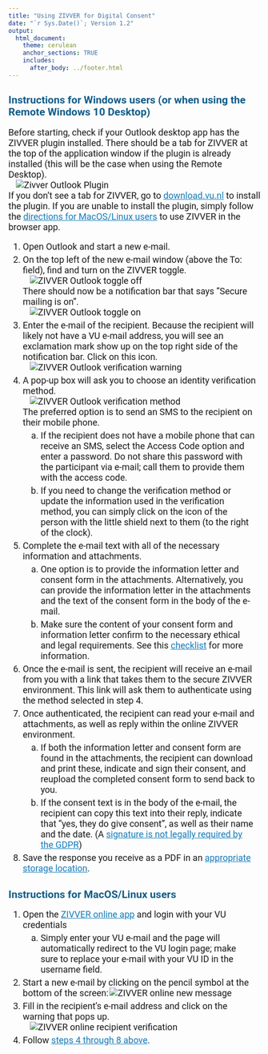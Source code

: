 ```yaml
---
title: "Using ZIVVER for Digital Consent"
date: "`r Sys.Date()`; Version 1.2"
output: 
  html_document:
    theme: cerulean
    anchor_sections: TRUE
    includes: 
      after_body: ../footer.html
---
```


<style type="text/css">

/* change font for whole text so that it's in line with house style. For webpages that is Roboto  */

body {
  font-family: 'Roboto', sans-serif;
}


.main-container {
  max-width: 80%;
  padding-right: 5%;
  padding-top: 5%;
  padding-bottom: 10%;
}

/* the follow CSS code allows me to take the automatically included anchor sections (that I made active in the YAML with anchor_sections: TRUE) and change the icon that is shown from a hash to a link symbol from the bootstrap icon library */

a.anchor-section::before {
    content: "&#xe144";
    font-family: 'Glyphicons Halflings';
}

h1.title {
  font-size: 28px;
  text-align: center;
}

h4.date { /* this is to affect the size of the date text in the YAML when it prints in html  */
  font-size: 20px;
  text-align: center;
}


p {
  font-size: 18px;
}

li {
  font-size: 18px;
  margin: 5px;
}

/* improve contrast for all a-tags and headers for accessibility */

a {
  color: #157bb7;
}

h1, h2, h3, h4 {
  color: #105d89;
}

h4 {
  font-size: 22px;
}

#NB {
  margin-left: 3em; /* this indents an entire paragraph */
}

img {
  max-width: 100%;
  height: auto;
  margin-left: 3%;
}

#diffImg {
  max-width: 100%;
  height: auto;
  margin-left: 0.5%;
}

</style>


## Instructions for Windows users (or when using the Remote Windows 10 Desktop)

Before starting, check if your Outlook desktop app has the ZIVVER plugin installed. There should be a tab for ZIVVER at the top of the application window if the plugin is already installed (this will be the case when using the Remote Desktop).<br>![Zivver Outlook Plugin](../Images/zivver_windows_plugin.png)<br> If you don't see a tab for ZIVVER, go to [download.vu.nl](https://download.vu.nl){target="_blank"} to install the plugin. If you are unable to install the plugin, simply follow the [directions for MacOS/Linux users](#maclinux) to use ZIVVER in the browser app.

1. Open Outlook and start a new e-mail.
2. On the top left of the new e-mail window (above the To: field), find and turn on the ZIVVER toggle.<br>![ZIVVER Outlook toggle off](../Images/zivver_windows_toggleoff.png)<br> There should now be a notification bar that says "Secure mailing is on".<br>![ZIVVER Outlook toggle on](../Images/zivver_windows_toggleon.png)<br> 
3. Enter the e-mail of the recipient. Because the recipient will likely not have a VU e-mail address, you will see an exclamation mark show up on the top right side of the notification bar. Click on this icon.<br>![ZIVVER Outlook verification warning](../Images/zivver_windows_verifWrn.png)<br><div id="sameInstr"></div>
4. A pop-up box will ask you to choose an identity verification method.<br>![ZIVVER Outlook verification method](../Images/zivver_windows_verifMeth.png)<br> The preferred option is to send an SMS to the recipient on their mobile phone. 
   a. If the recipient does not have a mobile phone that can receive an SMS, select the Access Code option and enter a password. Do not share this password with the participant via e-mail; call them to provide them with the access code.
   b. If you need to change the verification method or update the information used in the verification method, you can simply click on the icon of the person with the little shield next to them (to the right of the clock).
5. Complete the e-mail text with all of the necessary information and attachments.
   a. One option is to provide the information letter and consent form in the attachments. Alternatively, you can provide the information letter in the attachments and the text of the consent form in the body of the e-mail.
   b. Make sure the content of your consent form and information letter confirm to the necessary ethical and legal requirements. See this [checklist](ICFChecklist.html){target="_blank"} for more information. 
6. Once the e-mail is sent, the recipient will receive an e-mail from you with a link that takes them to the secure ZIVVER environment. This link will ask them to authenticate using the method selected in step 4. 
7. Once authenticated, the recipient can read your e-mail and attachments, as well as reply within the online ZIVVER environment. 
   a. If both the information letter and consent form are found in the attachments, the recipient can download and print these, indicate and sign their consent, and reupload the completed consent form to send back to you.
   b. If the consent text is in the body of the e-mail, the recipient can copy this text into their reply, indicate that "yes, they do give consent", as well as their name and the date. (A [signature is not legally required by the GDPR](ICFChecklist.html#digital){target="_blank"})
8. Save the response you receive as a PDF in an [appropriate storage location](../Security/Storage.html){target="_blank"}.


## Instructions for MacOS/Linux users {#maclinux}

1. Open the [ZIVVER online app](https://app.zivver.com/){target="_blank"} and login with your VU credentials
    a. Simply enter your VU e-mail and the page will automatically redirect to the VU login page; make sure to replace your e-mail with your VU ID in the username field.
2. Start a new e-mail by clicking on the pencil symbol at the bottom of the screen:<img src="../Images/zivver_mac_newMsg.png" alt="ZIVVER online new message" id="diffImg">
3. Fill in the recipient's e-mail address and click on the warning that pops up.<br>![ZIVVER online recipient verification](../Images/zivver_mac_verifWrn.png)<br> 
4. Follow [steps 4 through 8 above](#sameInstr).
